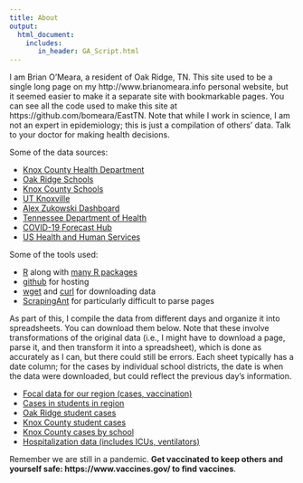 ```yaml
---
title: About
output:
  html_document:
    includes:
       in_header: GA_Script.html
---
```


I am Brian O'Meara, a resident of Oak Ridge, TN. This site used to be a single long page on my http://www.brianomeara.info personal website, but it seemed easier to make it a separate site with bookmarkable pages. You can see all the code used to make this site at https://github.com/bomeara/EastTN. Note that while I work in science, I am not an expert in epidemiology; this is just a compilation of others' data. Talk to your doctor for making health decisions.

Some of the data sources:

* [Knox County Health Department](https://covid.knoxcountytn.gov/)
* [Oak Ridge Schools](https://www.ortn.edu/covid-information/)
* [Knox County Schools](https://www.knoxschools.org/covid)
* [UT Knoxville](https://www.utk.edu/coronavirus/guides/data-monitoring-and-contingency-options/)
* [Alex Zukowski Dashboard](https://sites.google.com/view/utk-covid19)
* [Tennessee Department of Health](https://www.tn.gov/health/cedep/ncov/data/downloadable-datasets.html)
* [COVID-19 Forecast Hub](https://covid19forecasthub.org)
* [US Health and Human Services](https://healthdata.gov)

Some of the tools used:

* [R](https://www.r-project.org/) along with [many R packages](https://github.com/bomeara/EastTN/blob/main/_packages.R)
* [github](https://github.com) for hosting
* [wget](https://www.gnu.org/software/wget/) and [curl](https://curl.haxx.se/) for downloading data
* [ScrapingAnt](https://scrapingant.com/) for particularly difficult to parse pages

As part of this, I compile the data from different days and organize it into spreadsheets. You can download them below. Note that these involve transformations of the original data (i.e., I might have to download a page, parse it, and then transform it into a spreadsheet), which is done as accurately as I can, but there could still be errors. Each sheet typically has a date column; for the cases by individual school districts, the date is when the data were downloaded, but could reflect the previous day's information.

* [Focal data for our region (cases, vaccination)](daily_focal.csv)
* [Cases in students in region](schoolkids_daily_out.csv)
* [Oak Ridge student cases](schools_oakridge.csv)
* [Knox County student cases](schools_knox.csv)
* [Knox County cases by school](individual_schools_knox.csv)
* [Hospitalization data (includes ICUs, ventilators)](hospital_knox.csv)

Remember we are still in a pandemic. **Get vaccinated to keep others and yourself safe: https://www.vaccines.gov/ to find vaccines**.